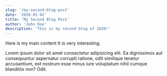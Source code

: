 ```yaml
---
slug: '/my-second-blog-post'
date: '2020-01-02'
title: 'My Second Blog Post'
author: 'John Doe'
description: 'This is my second blog of 2020!'
---
```


Here is my main content
It is very interesting.

Lorem ipsum dolor sit amet consectetur adipisicing elit. Ea dignissimos
aut consequuntur aspernatur corrupti ratione, odit similique tenetur
accusantium, est nostrum esse minus iure voluptatum nihil cumque
blanditiis non? Odit.
